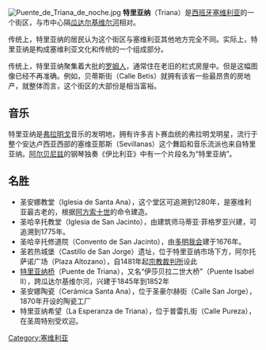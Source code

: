 [[Image:Puente_de_Triana_de_noche.jpg|thumb]]
'''特里亚纳'''（Triana）是[[西班牙|西班牙]][[塞维利亚|塞维利亚]]的一个街区，与市中心隔[[瓜达尔基维尔河|瓜达尔基维尔河]]相对。

传统上，特里亚纳的居民认为这个街区与塞维利亚其他地方完全不同。实际上，特里亚纳是构成塞维利亚文化和传统的一个组成部分。

传统上，特里亚纳聚集着大批的[[罗姆人|罗姆人]]，通常住在老旧的栏式房屋中。但是这幅图像已经不再准确。例如，贝蒂斯街（Calle Betis）就拥有该省一些最昂贵的房地产，就整体而言，这个街区的大部份是相当富裕。

==音乐==
特里亚纳是[[弗拉明戈|弗拉明戈]]音乐的发明地，拥有许多吉卜赛血统的弗拉明戈明星，流行于整个安达卢西亚西部的塞维亚那斯（Sevillanas）这个舞蹈和音乐流派也来自特里亚纳。[[阿尔贝尼兹|阿尔贝尼兹]]的钢琴独奏《伊比利亚》中有一个片段名为“特里亚纳”。 

==名胜==
* 圣安娜教堂（Iglesia de Santa Ana），这个堂区可追溯到1280年，是塞维利亚最古老的，根据[[阿方索十世|阿方索十世]]的命令建造。
* 圣哈辛托教堂（Iglesia de San Jacinto），由建筑师马蒂亚·菲格罗亚兴建，可追溯到1775年。
* 圣哈辛托修道院（Convento de San Jacinto），由[[多明我会|多明我会]]建于1676年。
* 圣若热城堡（Castillo de San Jorge）遗址，位于特里亚纳市场下方，阿尔托萨诺广场（Plaza Altozano），自1481年起[[宗教裁判所|宗教裁判所]]设此
* [[伊莎贝拉二世大桥|特里亚纳桥]]（Puente de Triana），又名“伊莎贝拉二世大桥”（Puente Isabel II），跨瓜达尔基维尔河，兴建于1845年到1852年 
* 圣安娜陶瓷（Cerámica Santa Ana），位于圣豪尔赫街（Calle San Jorge），1870年开设的陶瓷工厂
* 特里亚纳希望（La Esperanza de Triana），位于普雷扎街（Calle Pureza），在圣周特别受欢迎。

{{coord|37|23|00.89|N|6|00|18.72|W|source:eswiki_region:ES_type:landmark|display=title}}

[[Category:塞维利亚|Category:塞维利亚]]